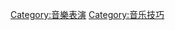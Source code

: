 {{Commons category|Musical performance techniques}}

[[Category:音樂表演|Category:音樂表演]]
[[Category:音乐技巧|Category:音乐技巧]]